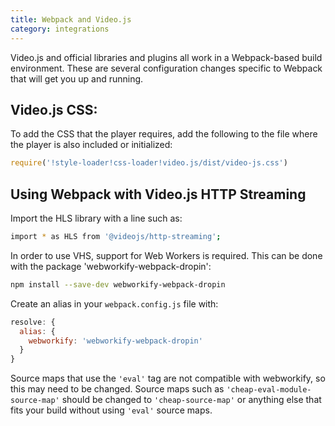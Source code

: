 ```yaml
---
title: Webpack and Video.js
category: integrations
---
```


Video.js and official libraries and plugins all work in a Webpack-based build environment. These are several configuration changes specific to Webpack that will get you up and running.

## Video.js CSS:

To add the CSS that the player requires, add the following to the file where the player is also included or initialized:

```js
require('!style-loader!css-loader!video.js/dist/video-js.css')
```

## Using Webpack with Video.js HTTP Streaming

Import the HLS library with a line such as:

```sh
import * as HLS from '@videojs/http-streaming';
```

In order to use VHS, support for Web Workers is required. This can be done with the package 'webworkify-webpack-dropin':

```sh
npm install --save-dev webworkify-webpack-dropin
```

Create an alias in your `webpack.config.js` file with:

```js
resolve: {
  alias: {
    webworkify: 'webworkify-webpack-dropin'
  }
}
```

Source maps that use the `'eval'` tag are not compatible with webworkify, so this may need to be changed. Source maps such as `'cheap-eval-module-source-map'` should be changed to `'cheap-source-map'` or anything else that fits your build without using `'eval'` source maps.
